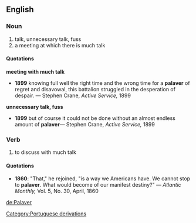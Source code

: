 ==English==
===Noun===
# talk, unnecessary talk, fuss
# a meeting at which there is much talk

====Quotations====
'''meeting with much talk'''
*'''1899''' knowing full well the right time and the wrong time for a '''palaver''' of regret and disavowal, this battalion struggled in the desperation of despair. &mdash; Stephen Crane, ''Active Service,'' 1899
'''unnecessary talk, fuss'''
*'''1899''' but of course it could not be done without an almost endless amount of '''palaver'''&mdash; Stephen Crane, ''Active Service,'' 1899

===Verb===
# to discuss with much talk

====Quotations====
*'''1860''': "That," he rejoined, "is a way we Americans have. We cannot stop to '''palaver'''. What would become of our manifest destiny?" &mdash; ''Atlantic Monthly,'' Vol. 5, No. 30, April, 1860

[[de:Palaver]]
[[Category:Portuguese derivations]]